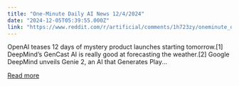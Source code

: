 ```yaml
---
title: "One-Minute Daily AI News 12/4/2024"
date: "2024-12-05T05:39:55.000Z"
link: "https://www.reddit.com/r/artificial/comments/1h723zy/oneminute_daily_ai_news_1242024/"
---
```


OpenAI teases 12 days of mystery product launches starting tomorrow.[1]
 DeepMind’s GenCast AI is really good at forecasting the weather.[2]
 Google DeepMind unveils Genie 2, an AI that Generates Play...

[Read more](https://www.reddit.com/r/artificial/comments/1h723zy/oneminute_daily_ai_news_1242024/)
